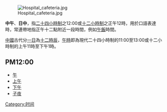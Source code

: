 {{Redirect|正午|被翻译为“正午”的美国电影|日正当中 (电影)}}
{{Expand|time=2016-04-18T11:14:34+00:00}}
[[File:Hospital_cafeteria.jpg|thumb]]

'''中午'''、'''日中'''，指[[二十四小時制|二十四小時制]]之12:00或[[十二小時制|十二小時制]]之正午12時，用於口語表達時，常連帶地指正午十二點附近一段時間，例如[[午飯|午飯]]時間。

[[中國|中國]]古代分[[一日|一日]]為[[十二時辰|十二時辰]]，[[午|午時]]即為現代二十四小時制的11:00至13:00或十二小時制的上午11時至下午1時。

== PM12:00 ==
* [[午|午]]
* [[上午|上午]]
* [[下午|下午]]
* [[子夜|子夜]]

{{一天裡的時間細分}}
{{Authority control}}
{{Standard-stub}}

[[Category:时间|Category:时间]]